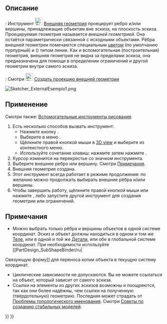 <languages/>

{{Docnav/ru
|[[Sketcher_Extend/ru|Продлить ребро]]
|[[Sketcher_Projection/ru|Создать проекцию внешней геометрии]]
|[[Sketcher_Workbench/ru|Скетчер]]
|IconL=Sketcher_Extend.svg
|IconR=Sketcher_Projection.svg
|IconC=Workbench_Sketcher.svg
}}

{{GuiCommand/ru
|Name=Sketcher External
|Name/ru=Скетчер Внешняя геометрия
|MenuLocation=Эскиз → Инструменты для эскиза → Внешняя геометрия
|Workbenches=[[Sketcher_Workbench/ru|Скетчер]]
|Shortcut={{KEY|G}} {{KEY|X}}
|SeeAlso=[[Sketcher_ToggleConstruction/ru|Скетчер Переключить вспомогательную геометрию]]
}}

<span id="Description"></span>
== Описание ==

{{VersionMinus/ru|1.0}}: Инструмент [[Image:Sketcher_External.svg|24px]] [[Sketcher_External/ru|Внешняя геометрия]] проецирует ребро и/или вершины, принадлежащие объектам вне эскиза, на плоскость эскиза. Проецируемая геометрия называется ''внешней геометрией''. Она остаётся параметрически связанной с исходными объектами. Рёбра внешней геометрии помечаются специальным [[Sketcher_Preferences/ru#Appearance|цветом]] (по умолчанию пурпурный) и ({{Version/ru|1.0}}) типом линии. Как и вспомогательная (построительная) геометрия, внешняя геометрия не видна за пределами эскиза, она предназначена для помощи в определении ограничений и другой геометрии внутри самого эскиза.

{{VersionPlus/ru|1.1}}: Смотри [[Image:Sketcher_Projection.svg|24px]] [[Sketcher_Projection/ru|Создать проекцию внешней геометрии]]

[[Image:Sketcher_ExternalEsempio1.png]]
{{Caption|Две пурпурные линии - это внешняя геометрия, связанная с рёбрами уже существующего [[PartDesign_Pad/ru|Выдавливания]]. Они используются для ограничения окружностей.}}

<span id="Usage"></span>
== Применение ==

Смотри также: [[Sketcher_Workbench/ru#Drawing_aids|Вспомогательные инструменты рисования]].

# Есть несколько способов вызвать инструмент:
#* Нажмите кнопку {{Button|[[Image:Sketcher_External.svg|16px]] [[Sketcher_External/ru|Внешняя геометрия]]}}.
#* Выберите в меню {{MenuCommand|Эскиз → Инструменты для эскиза → [[Image:Sketcher_External.svg|16px]] Внешняя геометрия}}.
#* Щёлкните правой кнопкой мыши в [[3D_view|3D view]] и выберите {{MenuCommand|[[Image:Sketcher_External.svg|16px]] Внешняя геометрия}} из контекстного меню.
#* Используйте сочетание клавиш: нажмите {{KEY|G}} затем нажмите {{KEY|X}}.
# Курсор изменится на перекрестье со значком инструмента.
# Выберите внешнее ребро или вершину. Смотри [[#Notes|Примечания]].
# Внешняя геометрия создана.
# Этот инструмент всегда работает в режиме продолжения: по желанию можно продолжать выбирать внешние рёбра и/или вершины.
# Чтобы завершить работу, щёлкните правой кнопкой мыши или нажмите {{KEY|Esc}}, либо запустите другой инструмент для создания геометрии или ограничений.

<span id="Notes"></span>
== Примечания ==

* Можно выбрать только рёбра и вершины объектов в одной системе координат. Эскиз и объект должны находиться в одном и том же [[PartDesign_Body/ru|Теле]], или в одной и той же [[Std_Part/ru|Детали]], или обе в глобальной системе координат. При необходимости используйте [[PartDesign_SubShapeBinder/ru|
Связующую форму]] для переноса копии объекта в текущую систему координат.
* Циклические зависимости не допускаются. Вы не можете ссылаться на объект, который зависит от самого эскиза.
* Ссылки на элементы из других эскизов возможны и поощряются, так как они более надёжны, чем ссылки на полученную (твёрдотельную) геометрию. Последняя может страдать от [[Topological_naming_problem/ru|Проблемы топологического именования]]. Смотри [[Feature_editing/ru#Advice_for_creating_stable_models|Советы по созданию стабильных моделей]].


{{Docnav/ru
|[[Sketcher_Extend/ru|Продлить ребро]]
|[[Sketcher_Projection/ru|Создать проекцию внешней геометрии]]
|[[Sketcher_Workbench/ru|Скетчер]]
|IconL=Sketcher_Extend.svg
|IconR=Sketcher_Projection.svg
|IconC=Workbench_Sketcher.svg
}}

{{Sketcher_Tools_navi{{#translation:}}}}
{{Userdocnavi{{#translation:}}}}